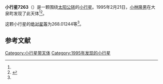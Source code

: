 {{Infobox planet
| bgcolour = #FFFFC0
| name = 7263 Takayamada
| symbol = 
| image = 
| caption = 
| discovery = yes
| discovery_ref = 
| discoverer = [[小林隆男|小林隆男]]
| discovery_site = [[大泉町|大泉町]] 
| discovered = 1995年2月21日
| designations = yes
| mp_name = 
| named_after = 
| alt_names = 1995 DP/ 1955 QG1 / 1993 UA2
| mp_category = [[主带小行星|主带小行星]]
| orbit_ref = <ref name="a">[http://ssd.jpl.nasa.gov/sbdb.cgi?sstr=7263 7263 Takayamada] {{Wayback|url=http://ssd.jpl.nasa.gov/sbdb.cgi?sstr=7263 |date=20201130153153 }}，小行星數據庫瀏覽器（JPL Small-Body Database Browser）－[[美国国家航空航天局|美国国家航空航天局]]喷气推进实验室</ref>
| epoch = 2456400.5 (2013年4月18日更新)
| aphelion = {{convert|2.3693141|AU|km|3|abbr=on|lk=out}}
| perihelion = {{convert|1.9206115|AU|km|3|abbr=on}}
| semimajor = {{convert|2.1449628|AU|km|3|abbr=on}}
| eccentricity = 0.1045945
| period = 1147.434971 [[日|日]]<br />3.14[[儒略年|儒略年]]
| avg_speed = 
| inclination = 3.30216
| asc_node = 0.95169
| mean_anomaly = 
| arg_peri = 268.01244
| satellites = 
| physical_characteristics = yes
| dimensions = 
| mass = 
| density = 
| surface_grav = 
| escape_velocity = 
| sidereal_day = 
| axial_tilt = 
| pole_ecliptic_lat = 
| pole_ecliptic_lon = 
| albedo = 
| temperatures= 
| temp_name1 = 
| mean_temp_1 = 
| max_temp_1 = 
| temp_name2 = 
| max_temp_2 = 
| spectral_type = 
| abs_magnitude = 268.01244
}}

'''小行星7263'''（{{lang-en|7263 Takayamada}}）是一颗围绕[[太阳|太阳]][[公转|公转]]的[[小行星|小行星]]。1995年2月21日，[[小林隆男|小林隆男]]在大泉町发现了此天体<ref name="a" /><ref>{{cite news|title=小行星列表|url=http://cfa-www.harvard.edu/iau/lists/NumberedMPs.txt|accessdate=2013-07-08|newspaper=哈佛大学|archive-date=2008-05-17|archive-url=https://web.archive.org/web/20080517010638/http://cfa-www.harvard.edu/iau/lists/NumberedMPs.txt|dead-url=no}}</ref>。

这颗小行星的[[绝对星等|绝对星等]]为268.01244等<ref name="a" />。

==参考文献==
{{reflist}}
{{Minor Planet Number|[[小行星7262|小行星7262]]|[[小行星7264|小行星7264]]}}

{{小天体}}

[[Category:小行星带天体|Category:小行星带天体]]
[[Category:1995年发现的小行星|Category:1995年发现的小行星]]

{{asteroid-stub}}